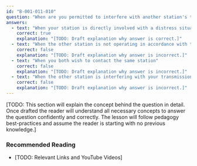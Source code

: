 ```yaml
---
id: "B-001-011-010"
question: "When are you permitted to interfere with another station's transmissions?"
answers:
  - text: "When your station is directly involved with a distress situation"
    correct: true
    explanation: "[TODO: Draft explanation why answer is correct.]"
  - text: "When the other station is not operating in accordance with the Radiocommunication Regulations"
    correct: false
    explanation: "[TODO: Draft explanation why answer is incorrect.]"
  - text: "When you both wish to contact the same station"
    correct: false
    explanation: "[TODO: Draft explanation why answer is incorrect.]"
  - text: "When the other station is interfering with your transmission"
    correct: false
    explanation: "[TODO: Draft explanation why answer is incorrect.]"
---
```


[TODO: This section will explain the concept behind the question in detail. Once drafted the reader will understand all necessary concepts to answer the question confidently and correctly. The lesson will follow pedagogy best-practices and assume the reader is starting with no previous knowledge.]

### Recommended Reading

- [TODO: Relevant Links and YouTube Videos]
